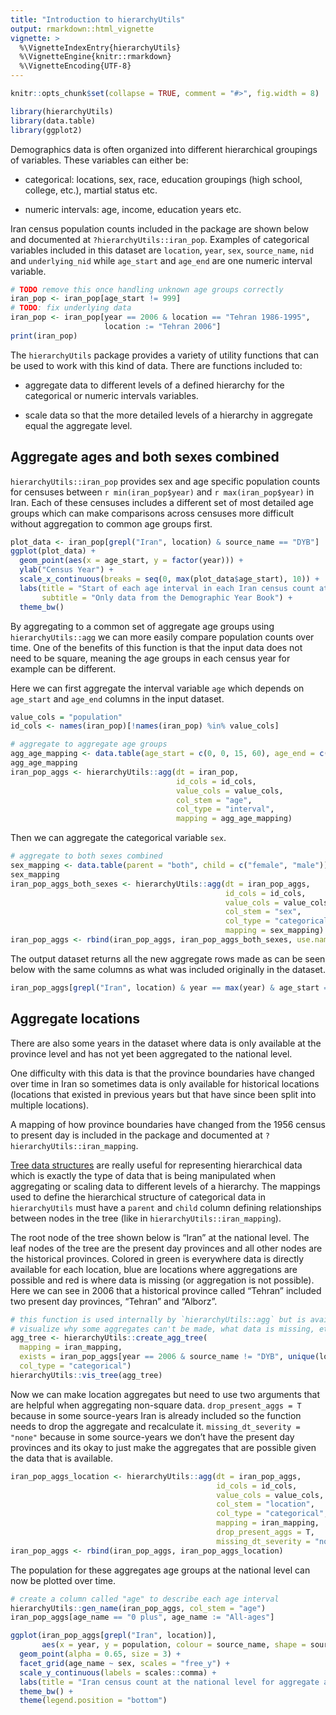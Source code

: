 ```yaml
---
title: "Introduction to hierarchyUtils"
output: rmarkdown::html_vignette
vignette: >
  %\VignetteIndexEntry{hierarchyUtils}
  %\VignetteEngine{knitr::rmarkdown}
  %\VignetteEncoding{UTF-8}
---
```

  
```r
knitr::opts_chunk$set(collapse = TRUE, comment = "#>", fig.width = 8)
```

```r
library(hierarchyUtils)
library(data.table)
library(ggplot2)
```

Demographics data is often organized into different hierarchical groupings of variables. These variables can either be:

* categorical: locations, sex, race, education groupings (high school, college, etc.), martial status etc.

* numeric intervals: age, income, education years etc.

Iran census population counts included in the package are shown below and documented at `?hierarchyUtils::iran_pop`. Examples of categorical variables included in this dataset are `location`, `year`, `sex`, `source_name`, `nid` and `underlying_nid` while `age_start` and `age_end` are one numeric interval variable.

```r
# TODO remove this once handling unknown age groups correctly
iran_pop <- iran_pop[age_start != 999]
# TODO: fix underlying data
iran_pop <- iran_pop[year == 2006 & location == "Tehran 1986-1995", 
                     location := "Tehran 2006"]
print(iran_pop)
```

The `hierarchyUtils` package provides a variety of utility functions that can be used to work with this kind of data. There are functions included to:

* aggregate data to different levels of a defined hierarchy for the categorical or numeric intervals variables. 

* scale data so that the more detailed levels of a hierarchy in aggregate equal the aggregate level.

## Aggregate ages and both sexes combined

`hierarchyUtils::iran_pop` provides sex and age specific population counts for censuses between `r min(iran_pop$year)` and `r max(iran_pop$year)` in Iran. Each of these censuses includes a different set of most detailed age groups which can make comparisons across censuses more difficult without aggregation to common age groups first.

```r
plot_data <- iran_pop[grepl("Iran", location) & source_name == "DYB"]
ggplot(plot_data) +
  geom_point(aes(x = age_start, y = factor(year))) +
  ylab("Census Year") +
  scale_x_continuous(breaks = seq(0, max(plot_data$age_start), 10)) +
  labs(title = "Start of each age interval in each Iran census count at the national level",
       subtitle = "Only data from the Demographic Year Book") +
  theme_bw()
```

By aggregating to a common set of aggregate age groups using `hierarchyUtils::agg` we can more easily compare population counts over time. One of the benefits of this function is that the input data does not need to be square, meaning the age groups in each census year for example can be different.

Here we can first aggregate the interval variable `age` which depends on `age_start` and `age_end` columns in the input dataset. 

```r
value_cols = "population"
id_cols <- names(iran_pop)[!names(iran_pop) %in% value_cols]

# aggregate to aggregate age groups
agg_age_mapping <- data.table(age_start = c(0, 0, 15, 60), age_end = c(Inf, 5, 60, Inf))
agg_age_mapping
iran_pop_aggs <- hierarchyUtils::agg(dt = iran_pop,
                                     id_cols = id_cols,
                                     value_cols = value_cols,
                                     col_stem = "age",
                                     col_type = "interval",
                                     mapping = agg_age_mapping)
```

Then we can aggregate the categorical variable `sex`.

```r
# aggregate to both sexes combined
sex_mapping <- data.table(parent = "both", child = c("female", "male"))
sex_mapping
iran_pop_aggs_both_sexes <- hierarchyUtils::agg(dt = iran_pop_aggs,
                                                id_cols = id_cols,
                                                value_cols = value_cols,
                                                col_stem = "sex",
                                                col_type = "categorical",
                                                mapping = sex_mapping)
iran_pop_aggs <- rbind(iran_pop_aggs, iran_pop_aggs_both_sexes, use.names = T)
```

The output dataset returns all the new aggregate rows made as can be seen below with the same columns as what was included originally in the dataset.

```r
iran_pop_aggs[grepl("Iran", location) & year == max(year) & age_start == 0 & age_end == Inf]
```

## Aggregate locations

There are also some years in the dataset where data is only available at the province level and has not yet been aggregated to the national level. 

One difficulty with this data is that the province boundaries have changed over time in Iran so sometimes data is only available for historical locations (locations that existed in previous years but that have since been split into multiple locations).

A mapping of how province boundaries have changed from the 1956 census to present day is included in the package and documented at `?hierarchyUtils::iran_mapping`.

[Tree data structures](https://en.wikipedia.org/wiki/Tree_(data_structure)) are really useful for representing hierarchical data which is exactly the type of data that is being manipulated when aggregating or scaling data to different levels of a hierarchy. The mappings used to define the hierarchical structure of categorical data in `hierarchyUtils` must have a `parent` and `child` column defining relationships between nodes in the tree (like in `hierarchyUtils::iran_mapping`).

The root node of the tree shown below is "Iran" at the national level. The leaf nodes of the tree are the present day provinces and all other nodes are the historical provinces. Colored in green is everywhere data is directly available for each location, blue are locations where aggregations are possible and red is where data is missing (or aggregation is not possible). Here we can see in 2006 that a historical province called "Tehran" included two present day provinces, "Tehran" and "Alborz".

```r
# this function is used internally by `hierarchyUtils::agg` but is available to help
# visualize why some aggregates can't be made, what data is missing, etc.
agg_tree <- hierarchyUtils::create_agg_tree(
  mapping = iran_mapping, 
  exists = iran_pop_aggs[year == 2006 & source_name != "DYB", unique(location)],
  col_type = "categorical")
hierarchyUtils::vis_tree(agg_tree)
```

Now we can make location aggregates but need to use two arguments that are helpful when aggregating non-square data. `drop_present_aggs = T` because in some source-years Iran is already included so the function needs to drop the aggregate and recalculate it. `missing_dt_severity = "none"` because in some source-years we don't have the present day provinces and its okay to just make the aggregates that are possible given the data that is available. 

```r
iran_pop_aggs_location <- hierarchyUtils::agg(dt = iran_pop_aggs,
                                              id_cols = id_cols,
                                              value_cols = value_cols,
                                              col_stem = "location",
                                              col_type = "categorical",
                                              mapping = iran_mapping,
                                              drop_present_aggs = T,
                                              missing_dt_severity = "none")
iran_pop_aggs <- rbind(iran_pop_aggs, iran_pop_aggs_location)
```

The population for these aggregates age groups at the national level can now be plotted over time.

```r
# create a column called "age" to describe each age interval
hierarchyUtils::gen_name(iran_pop_aggs, col_stem = "age")
iran_pop_aggs[age_name == "0 plus", age_name := "All-ages"]

ggplot(iran_pop_aggs[grepl("Iran", location)],
       aes(x = year, y = population, colour = source_name, shape = source_name)) +
  geom_point(alpha = 0.65, size = 3) +
  facet_grid(age_name ~ sex, scales = "free_y") +
  scale_y_continuous(labels = scales::comma) +
  labs(title = "Iran census count at the national level for aggregate age groups") +
  theme_bw() +
  theme(legend.position = "bottom")
```
